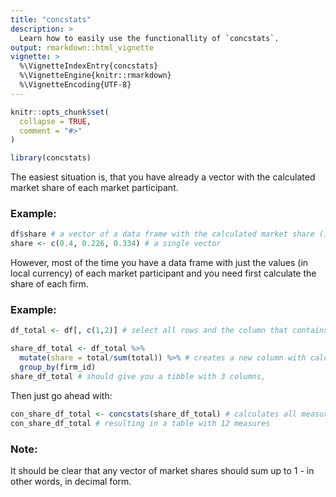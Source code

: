 ```yaml
---
title: "concstats"
description: >
  Learn how to easily use the functionallity of `concstats`.
output: rmarkdown::html_vignette
vignette: >
  %\VignetteIndexEntry{concstats}
  %\VignetteEngine{knitr::rmarkdown}
  %\VignetteEncoding{UTF-8}
---
```


```r
knitr::opts_chunk$set(
  collapse = TRUE,
  comment = "#>"
)
```

```r
library(concstats)
```
The easiest situation is, that you have already a vector with the calculated market share of each market participant.

### Example:

```r
df$share # a vector of a data frame with the calculated market share (in decimal form)
share <- c(0.4, 0.226, 0.334) # a single vector
```

However, most of the time you have a data frame with just the values (in local currency) of each market participant and you need first calculate the share of each firm.

### Example:

```r
df_total <- df[, c(1,2)] # select all rows and the column that contains the firm or firm id and the values (e.g. total sales of a market or submarket)

share_df_total <- df_total %>%
  mutate(share = total/sum(total)) %>% # creates a new column with calculated market share of each firm
  group_by(firm_id)
share_df_total # should give you a tibble with 3 columns, 
```

Then just go ahead with:

```r
con_share_df_total <- concstats(share_df_total) # calculates all measures
con_share_df_total # resulting in a table with 12 measures
```

### Note:

It should be clear that any vector of market shares should sum up to 1 - in other words, in decimal form. 
